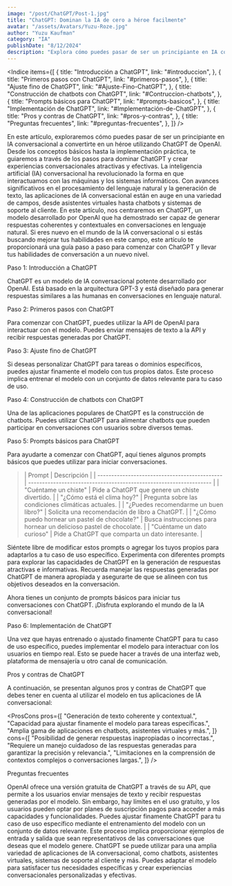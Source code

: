 ```yaml
---
image: "/post/ChatGPT/Post-1.jpg"
title: "ChatGPT: Dominan la IA de cero a héroe facilmente"
avatar: "/assets/Avatars/Yuzu-Roze.jpg"
author: "Yuzu Kaufman"
category: "IA"
publishDate: "8/12/2024"
description: "Explora cómo puedes pasar de ser un principiante en IA conversacional a convertirte en un héroe utilizando ChatGPT de OpenAI."
---
```


<Indice
  items={[
    {
      title: "Introducción a ChatGPT",
      link: "#introduccion",
    },
    {
      title: "Primeros pasos con ChatGPT",
      link: "#primeros-pasos",
    },
    {
      title: "Ajuste fino de ChatGPT",
      link: "#Ajuste-Fino-ChatGPT",
    },
    {
      title: "Construcción de chatbots con ChatGPT",
      link: "#Contruccion-chatbots",
    },
    {
      title: "Prompts básicos para ChatGPT",
      link: "#prompts-basicos",
    },
    {
      title: "Implementación de ChatGPT",
      link: "#Implementación-de-ChatGPT",
    },
    {
      title: "Pros y contras de ChatGPT",
      link: "#pros-y-contras",
    },
    {
      title: "Preguntas frecuentes",
      link: "#preguntas-frecuentes",
    },
  ]}
/>

<Parrafo>
  En este artículo, exploraremos cómo puedes pasar de ser un principiante en IA conversacional a convertirte en un héroe
  utilizando ChatGPT de OpenAI. Desde los conceptos básicos hasta la implementación práctica, te guiaremos a través de los pasos
  para dominar ChatGPT y crear experiencias conversacionales atractivas y efectivas.
</Parrafo>

<ImageMDX src="/assets/Hero/Hero.png" alt="ChatGPT: De cero a héroe en IA conversacional" width={1200} height={800} />

<Parrafo>
  La inteligencia artificial (IA) conversacional ha revolucionado la forma en que interactuamos con las máquinas y los sistemas
  informáticos. Con avances significativos en el procesamiento del lenguaje natural y la generación de texto, las aplicaciones de
  IA conversacional están en auge en una variedad de campos, desde asistentes virtuales hasta chatbots y sistemas de soporte al
  cliente.
</Parrafo>

<Alert type="warning">
  En este artículo, nos centraremos en ChatGPT, un modelo desarrollado por OpenAI que ha demostrado ser capaz de generar
  respuestas coherentes y contextuales en conversaciones en lenguaje natural.
</Alert>

<Alert type="info">
  Si eres nuevo en el mundo de la IA conversacional o si estás buscando mejorar tus habilidades en este campo, este artículo te
  proporcionará una guía paso a paso para comenzar con ChatGPT y llevar tus habilidades de conversación a un nuevo nivel.
</Alert>

<SubTitulo id="introduccion"> Paso 1: Introducción a ChatGPT </SubTitulo>

<Parrafo>
  ChatGPT es un modelo de IA conversacional potente desarrollado por OpenAI. Está basado en la arquitectura GPT-3 y está diseñado
  para generar respuestas similares a las humanas en conversaciones en lenguaje natural.
</Parrafo>

<Divider />

<YouTubeVideo url="https://www.youtube.com/watch?v=D9byh4MAsUQ" />

<SubSeccion id="primeros-pasos">Paso 2: Primeros pasos con ChatGPT </SubSeccion>

<Parrafo>
  Para comenzar con ChatGPT, puedes utilizar la API de OpenAI para interactuar con el modelo. Puedes enviar mensajes de texto a la
  API y recibir respuestas generadas por ChatGPT.
</Parrafo>

<SubSeccion id="Ajuste-Fino-ChatGPT">Paso 3: Ajuste fino de ChatGPT</SubSeccion>

<Parrafo>
  Si deseas personalizar ChatGPT para tareas o dominios específicos, puedes ajustar finamente el modelo con tus propios datos.
  Este proceso implica entrenar el modelo con un conjunto de datos relevante para tu caso de uso.
</Parrafo>

<SubSeccion id="Contruccion-chatbots">Paso 4: Construcción de chatbots con ChatGPT</SubSeccion>

<Parrafo>
  Una de las aplicaciones populares de ChatGPT es la construcción de chatbots. Puedes utilizar ChatGPT para alimentar chatbots que
  pueden participar en conversaciones con usuarios sobre diversos temas.
</Parrafo>

<SubSeccion id="prompts-basicos">Paso 5: Prompts básicos para ChatGPT</SubSeccion>

<Parrafo>
  Para ayudarte a comenzar con ChatGPT, aquí tienes algunos prompts básicos que puedes utilizar para iniciar conversaciones.
</Parrafo>

<BlockQuote>
| Prompt                                        | Descripción                                                        |
| --------------------------------------------- | ------------------------------------------------------------------ |
| "Cuéntame un chiste"                          | Pide a ChatGPT que genere un chiste divertido.                     |
| "¿Cómo está el clima hoy?"                    | Pregunta sobre las condiciones climáticas actuales.                |
| "¿Puedes recomendarme un buen libro?"         | Solicita una recomendación de libro a ChatGPT.                     |
| "¿Cómo puedo hornear un pastel de chocolate?" | Busca instrucciones para hornear un delicioso pastel de chocolate. |
| "Cuéntame un dato curioso"                    | Pide a ChatGPT que comparta un dato interesante.                   |

</BlockQuote>

<Divider />

<YouTubeVideo url="https://www.youtube.com/watch?v=UpDx8oNy3g4" />

<Divider />

<Alert>
  Siéntete libre de modificar estos prompts o agregar los tuyos propios para adaptarlos a tu caso de uso específico. Experimenta
  con diferentes prompts para explorar las capacidades de ChatGPT en la generación de respuestas atractivas e informativas.
</Alert>

<Parrafo>
  Recuerda manejar las respuestas generadas por ChatGPT de manera apropiada y
  asegurarte de que se alineen con tus objetivos deseados en la conversación.

Ahora tienes un conjunto de prompts básicos para iniciar tus conversaciones con ChatGPT. ¡Disfruta explorando el mundo de la IA conversacional!

</Parrafo>

<SubSeccion id="Implementación-de-ChatGPT">Paso 6: Implementación de ChatGPT</SubSeccion>

<Parrafo>
  Una vez que hayas entrenado o ajustado finamente ChatGPT para tu caso de uso específico, puedes implementar el modelo para
  interactuar con los usuarios en tiempo real. Esto se puede hacer a través de una interfaz web, plataforma de mensajería u otro
  canal de comunicación.
</Parrafo>

<SubSeccion id="pros-y-contras">Pros y contras de ChatGPT</SubSeccion>

<Parrafo>
  A continuación, se presentan algunos pros y contras de ChatGPT que debes tener en cuenta al utilizar el modelo en tus
  aplicaciones de IA conversacional:
</Parrafo>

<ProsCons
  pros={[
    "Generación de texto coherente y contextual.",
    "Capacidad para ajustar finamente el modelo para tareas específicas.",
    "Amplia gama de aplicaciones en chatbots, asistentes virtuales y más.",
  ]}
  cons={[
    "Posibilidad de generar respuestas inapropiadas o incorrectas.",
    "Requiere un manejo cuidadoso de las respuestas generadas para garantizar la precisión y relevancia.",
    "Limitaciones en la comprensión de contextos complejos o conversaciones largas.",
  ]}
/>

<SubSeccion id="preguntas-frecuentes">Preguntas frecuentes</SubSeccion>

<Accordion title="¿ChatGPT es gratuito?">
  <Parrafo>
    OpenAI ofrece una versión gratuita de ChatGPT a través de su API, que permite a los usuarios enviar mensajes de texto y
    recibir respuestas generadas por el modelo. Sin embargo, hay límites en el uso gratuito, y los usuarios pueden optar por
    planes de suscripción pagos para acceder a más capacidades y funcionalidades.
  </Parrafo>
</Accordion>

<Accordion title="¿Cómo puedo ajustar finamente ChatGPT para mi caso de uso?">
  <Parrafo>
    Puedes ajustar finamente ChatGPT para tu caso de uso específico mediante el entrenamiento del modelo con un conjunto de datos
    relevante. Este proceso implica proporcionar ejemplos de entrada y salida que sean representativos de las conversaciones que
    deseas que el modelo genere.
  </Parrafo>
</Accordion>

<Accordion title="¿Qué tipo de aplicaciones puedo construir con ChatGPT?">
  <Parrafo>
    ChatGPT se puede utilizar para una amplia variedad de aplicaciones de IA conversacional, como chatbots, asistentes virtuales,
    sistemas de soporte al cliente y más. Puedes adaptar el modelo para satisfacer tus necesidades específicas y crear
    experiencias conversacionales personalizadas y efectivas.
  </Parrafo>
</Accordion>
